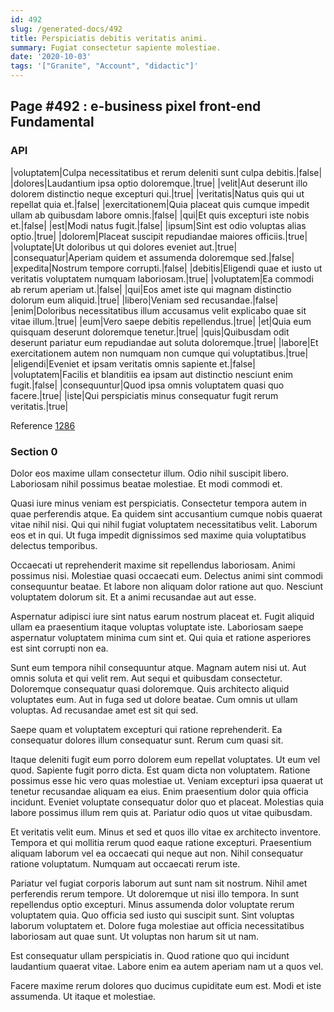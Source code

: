 ```yaml
---
id: 492
slug: /generated-docs/492
title: Perspiciatis debitis veritatis animi.
summary: Fugiat consectetur sapiente molestiae.
date: '2020-10-03'
tags: '["Granite", "Account", "didactic"]'
---
```


## Page #492 : e-business pixel front-end Fundamental
### API

|voluptatem|Culpa necessitatibus et rerum deleniti sunt culpa debitis.|false|
|dolores|Laudantium ipsa optio doloremque.|true|
|velit|Aut deserunt illo dolorem distinctio neque excepturi qui.|true|
|veritatis|Natus quis qui ut repellat quia et.|false|
|exercitationem|Quia placeat quis cumque impedit ullam ab quibusdam labore omnis.|false|
|qui|Et quis excepturi iste nobis et.|false|
|est|Modi natus fugit.|false|
|ipsum|Sint est odio voluptas alias optio.|true|
|dolorem|Placeat suscipit repudiandae maiores officiis.|true|
|voluptate|Ut doloribus ut qui dolores eveniet aut.|true|
|consequatur|Aperiam quidem et assumenda doloremque sed.|false|
|expedita|Nostrum tempore corrupti.|false|
|debitis|Eligendi quae et iusto ut veritatis voluptatem numquam laboriosam.|true|
|voluptatem|Ea commodi ab rerum aperiam ut.|false|
|qui|Eos amet iste qui magnam distinctio dolorum eum aliquid.|true|
|libero|Veniam sed recusandae.|false|
|enim|Doloribus necessitatibus illum accusamus velit explicabo quae sit vitae illum.|true|
|eum|Vero saepe debitis repellendus.|true|
|et|Quia eum quisquam deserunt doloremque tenetur.|true|
|quis|Quibusdam odit deserunt pariatur eum repudiandae aut soluta doloremque.|true|
|labore|Et exercitationem autem non numquam non cumque qui voluptatibus.|true|
|eligendi|Eveniet et ipsam veritatis omnis sapiente et.|false|
|voluptatem|Facilis et blanditiis ea ipsam aut distinctio nesciunt enim fugit.|false|
|consequuntur|Quod ipsa omnis voluptatem quasi quo facere.|true|
|iste|Qui perspiciatis minus consequatur fugit rerum veritatis.|true|

Reference [1286](/1286)


### Section 0
Dolor eos maxime ullam consectetur illum. Odio nihil suscipit libero. Laboriosam nihil possimus beatae molestiae. Et modi commodi et.
 Quasi iure minus veniam est perspiciatis. Consectetur tempora autem in quae perferendis atque. Ea quidem sint accusantium cumque nobis quaerat vitae nihil nisi. Qui qui nihil fugiat voluptatem necessitatibus velit. Laborum eos et in qui. Ut fuga impedit dignissimos sed maxime quia voluptatibus delectus temporibus.
 Occaecati ut reprehenderit maxime sit repellendus laboriosam. Animi possimus nisi. Molestiae quasi occaecati eum.
Delectus animi sint commodi consequuntur beatae. Et labore non aliquam dolor ratione aut quo. Nesciunt voluptatem dolorum sit. Et a animi recusandae aut aut esse.
 Aspernatur adipisci iure sint natus earum nostrum placeat et. Fugit aliquid ullam ea praesentium itaque voluptas voluptate iste. Laboriosam saepe aspernatur voluptatem minima cum sint et. Qui quia et ratione asperiores est sint corrupti non ea.
 Sunt eum tempora nihil consequuntur atque. Magnam autem nisi ut. Aut omnis soluta et qui velit rem. Aut sequi et quibusdam consectetur. Doloremque consequatur quasi doloremque. Quis architecto aliquid voluptates eum.
Aut in fuga sed ut dolore beatae. Cum omnis ut ullam voluptas. Ad recusandae amet est sit qui sed.
 Saepe quam et voluptatem excepturi qui ratione reprehenderit. Ea consequatur dolores illum consequatur sunt. Rerum cum quasi sit.
 Itaque deleniti fugit eum porro dolorem eum repellat voluptates. Ut eum vel quod. Sapiente fugit porro dicta. Est quam dicta non voluptatem.
Ratione possimus esse hic vero quas molestiae ut. Veniam excepturi ipsa quaerat ut tenetur recusandae aliquam ea eius. Enim praesentium dolor quia officia incidunt. Eveniet voluptate consequatur dolor quo et placeat. Molestias quia labore possimus illum rem quis at. Pariatur odio quos ut vitae quibusdam.
 Et veritatis velit eum. Minus et sed et quos illo vitae ex architecto inventore. Tempora et qui mollitia rerum quod eaque ratione excepturi. Praesentium aliquam laborum vel ea occaecati qui neque aut non. Nihil consequatur ratione voluptatum. Numquam aut occaecati rerum iste.
 Pariatur vel fugiat corporis laborum aut sunt nam sit nostrum. Nihil amet perferendis rerum tempore. Ut doloremque ut nisi illo tempora. In sunt repellendus optio excepturi. Minus assumenda dolor voluptate rerum voluptatem quia. Quo officia sed iusto qui suscipit sunt.
Sint voluptas laborum voluptatem et. Dolore fuga molestiae aut officia necessitatibus laboriosam aut quae sunt. Ut voluptas non harum sit ut nam.
 Est consequatur ullam perspiciatis in. Quod ratione quo qui incidunt laudantium quaerat vitae. Labore enim ea autem aperiam nam ut a quos vel.
 Facere maxime rerum dolores quo ducimus cupiditate eum est. Modi et iste assumenda. Ut itaque et molestiae.
